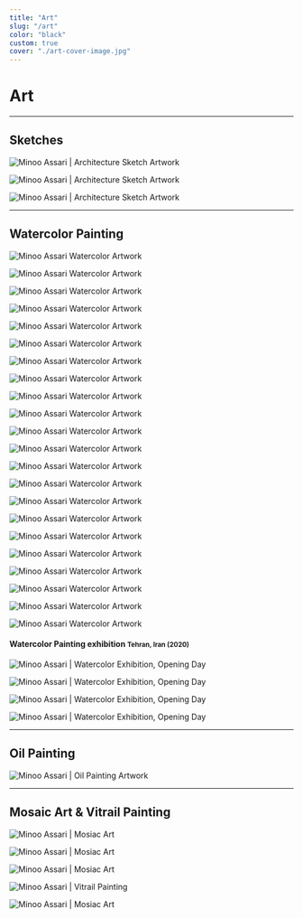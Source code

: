 ```yaml
---
title: "Art"
slug: "/art"
color: "black"
custom: true
cover: "./art-cover-image.jpg"
---
```


<div style={{ margin: `0 auto`, maxWidth: `70ch`, padding: `2rem` }}>

# Art

---

## Sketches

![Minoo Assari | Architecture Sketch Artwork](/art/Sketches/01.jpg)

![Minoo Assari | Architecture Sketch Artwork](/art/Sketches/01.jpg)

![Minoo Assari | Architecture Sketch Artwork](/art/Sketches/01.jpg)

---

## Watercolor Painting

![Minoo Assari Watercolor Artwork](/art/paintings/watercolor/01.jpg)

![Minoo Assari Watercolor Artwork](/art/paintings/watercolor/02.jpg)

![Minoo Assari Watercolor Artwork](/art/paintings/watercolor/03.jpg)

![Minoo Assari Watercolor Artwork](/art/paintings/watercolor/04.jpg)

![Minoo Assari Watercolor Artwork](/art/paintings/watercolor/05.jpg)

![Minoo Assari Watercolor Artwork](/art/paintings/watercolor/06.jpg)

![Minoo Assari Watercolor Artwork](/art/paintings/watercolor/07.jpg)

![Minoo Assari Watercolor Artwork](/art/paintings/watercolor/08.jpg)

![Minoo Assari Watercolor Artwork](/art/paintings/watercolor/09.jpg)

![Minoo Assari Watercolor Artwork](/art/paintings/watercolor/10.jpg)

![Minoo Assari Watercolor Artwork](/art/paintings/watercolor/11.jpg)

![Minoo Assari Watercolor Artwork](/art/paintings/watercolor/12.jpg)

![Minoo Assari Watercolor Artwork](/art/paintings/watercolor/13.jpg)

![Minoo Assari Watercolor Artwork](/art/paintings/watercolor/14.jpg)

![Minoo Assari Watercolor Artwork](/art/paintings/watercolor/15.jpg)

![Minoo Assari Watercolor Artwork](/art/paintings/watercolor/16.jpg)

![Minoo Assari Watercolor Artwork](/art/paintings/watercolor/17.jpg)

![Minoo Assari Watercolor Artwork](/art/paintings/watercolor/18.jpg)

![Minoo Assari Watercolor Artwork](/art/paintings/watercolor/19.jpg)

![Minoo Assari Watercolor Artwork](/art/paintings/watercolor/20.jpg)

![Minoo Assari Watercolor Artwork](/art/paintings/watercolor/21.jpg)

![Minoo Assari Watercolor Artwork](/art/paintings/watercolor/22.jpg)

#### Watercolor Painting exhibition <small>Tehran, Iran (2020)</small>

![Minoo Assari | Watercolor Exhibition, Opening Day](/art/paintings/exhibition/01.jpg)

![Minoo Assari | Watercolor Exhibition, Opening Day](/art/paintings/exhibition/02.jpg)

![Minoo Assari | Watercolor Exhibition, Opening Day](/art/paintings/exhibition/03.jpg)

![Minoo Assari | Watercolor Exhibition, Opening Day](/art/paintings/exhibition/04.jpg)

---

## Oil Painting

![Minoo Assari | Oil Painting Artwork](/art/paintings/oil-painting.jpg)

---

## Mosaic Art & Vitrail Painting

![Minoo Assari | Mosiac Art](/art/mosaic-art/01.jpg)

![Minoo Assari | Mosiac Art](/art/mosaic-art/02.jpg)

![Minoo Assari | Mosiac Art](/art/mosaic-art/03.jpg)

![Minoo Assari | Vitrail Painting](/art/mosaic-art/04.jpg)

![Minoo Assari | Mosiac Art](/art/mosaic-art/05.jpg)

</div>
